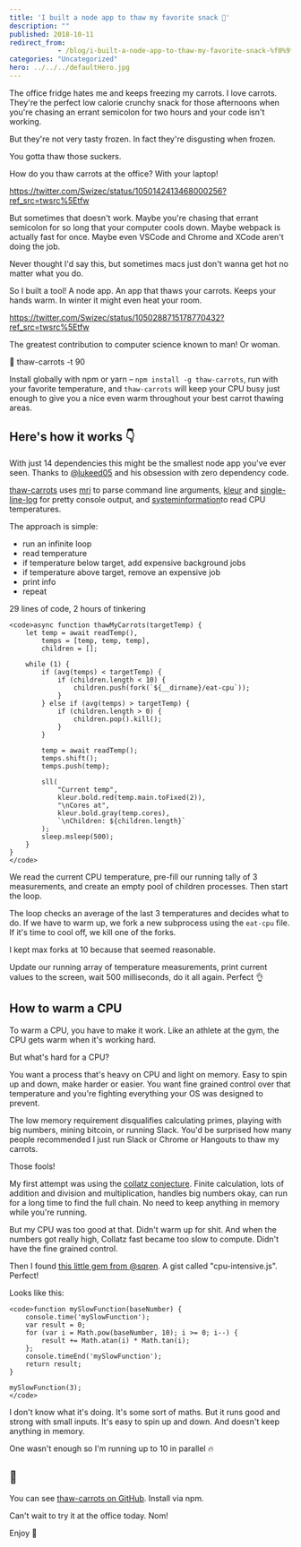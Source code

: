 ```yaml
---
title: 'I built a node app to thaw my favorite snack 🥕'
description: ""
published: 2018-10-11
redirect_from: 
            - /blog/i-built-a-node-app-to-thaw-my-favorite-snack-%f0%9f%a5%95/swizec/8660
categories: "Uncategorized"
hero: ../../../defaultHero.jpg
---
```


<!-- wp:paragraph -->

The office fridge hates me and keeps freezing my carrots. I love carrots. They're the perfect low calorie crunchy snack for those afternoons when you're chasing an errant semicolon for two hours and your code isn't working.

<!-- /wp:paragraph -->

<!-- wp:paragraph -->

But they're not very tasty frozen. In fact they're disgusting when frozen.

<!-- /wp:paragraph -->

<!-- wp:paragraph -->

You gotta thaw those suckers.

<!-- /wp:paragraph -->

<!-- wp:paragraph -->

How do you thaw carrots at the office? With your laptop!

<!-- /wp:paragraph -->

<!-- wp:paragraph {"className":"twitter-tweet"} -->

<https://twitter.com/Swizec/status/1050142413468000256?ref_src=twsrc%5Etfw>

<!-- /wp:paragraph -->

<!-- wp:paragraph -->

But sometimes that doesn't work. Maybe you're chasing that errant semicolon for so long that your computer cools down. Maybe webpack is actually fast for once. Maybe even VSCode and Chrome and XCode aren't doing the job.

<!-- /wp:paragraph -->

<!-- wp:paragraph -->

Never thought I'd say this, but sometimes macs just don't wanna get hot no matter what you do.

<!-- /wp:paragraph -->

<!-- wp:paragraph -->

So I built a tool! A node app. An app that thaws your carrots. Keeps your hands warm. In winter it might even heat your room.

<!-- /wp:paragraph -->

<!-- wp:paragraph {"className":"twitter-tweet"} -->

<https://twitter.com/Swizec/status/1050288715178770432?ref_src=twsrc%5Etfw>

<!-- /wp:paragraph -->

<!-- wp:paragraph -->

The greatest contribution to computer science known to man! Or woman.

<!-- /wp:paragraph -->

<!-- wp:paragraph -->

🥕 thaw-carrots -t 90

<!-- /wp:paragraph -->

<!-- wp:paragraph -->

Install globally with npm or yarn – `npm install -g thaw-carrots`, run with your favorite temperature, and `thaw-carrots` will keep your CPU busy just enough to give you a nice even warm throughout your best carrot thawing areas.

<!-- /wp:paragraph -->

<!-- wp:heading -->

## Here's how it works 👇

<!-- /wp:heading -->

<!-- wp:paragraph -->

With just 14 dependencies this might be the smallest node app you've ever seen. Thanks to [@lukeed05](https://twitter.com/lukeed05) and his obsession with zero dependency code.

<!-- /wp:paragraph -->

<!-- wp:paragraph -->

[thaw-carrots](https://github.com/Swizec/thaw-carrots) uses [mri](https://github.com/lukeed/mri) to parse command line arguments, [kleur](https://github.com/lukeed/kleur) and [single-line-log](https://github.com/freeall/single-line-log) for pretty console output, and [systeminformation](https://github.com/sebhildebrandt/systeminformation)to read CPU temperatures.

<!-- /wp:paragraph -->

<!-- wp:paragraph -->

The approach is simple:

<!-- /wp:paragraph -->

<!-- wp:list -->

-   run an infinite loop
-   read temperature
-   if temperature below target, add expensive background jobs
-   if temperature above target, remove an expensive job
-   print info
-   repeat

<!-- /wp:list -->

<!-- wp:paragraph -->

29 lines of code, 2 hours of tinkering

<!-- /wp:paragraph -->

<!-- wp:code -->

```undefined
<code>async function thawMyCarrots(targetTemp) {
    let temp = await readTemp(),
        temps = [temp, temp, temp],
        children = [];

    while (1) {
        if (avg(temps) < targetTemp) {
            if (children.length < 10) {
                children.push(fork(`${__dirname}/eat-cpu`));
            }
        } else if (avg(temps) > targetTemp) {
            if (children.length > 0) {
                children.pop().kill();
            }
        }

        temp = await readTemp();
        temps.shift();
        temps.push(temp);

        sll(
            "Current temp",
            kleur.bold.red(temp.main.toFixed(2)),
            "\nCores at",
            kleur.bold.gray(temp.cores),
            `\nChildren: ${children.length}`
        );
        sleep.msleep(500);
    }
}
</code>
```

<!-- /wp:code -->

<!-- wp:paragraph -->

We read the current CPU temperature, pre-fill our running tally of 3 measurements, and create an empty pool of children processes. Then start the loop.

<!-- /wp:paragraph -->

<!-- wp:paragraph -->

The loop checks an average of the last 3 temperatures and decides what to do. If we have to warm up, we fork a new subprocess using the `eat-cpu` file. If it's time to cool off, we kill one of the forks.

<!-- /wp:paragraph -->

<!-- wp:paragraph -->

I kept max forks at 10 because that seemed reasonable.

<!-- /wp:paragraph -->

<!-- wp:paragraph -->

Update our running array of temperature measurements, print current values to the screen, wait 500 milliseconds, do it all again. Perfect 👌

<!-- /wp:paragraph -->

<!-- wp:heading -->

## How to warm a CPU

<!-- /wp:heading -->

<!-- wp:paragraph -->

To warm a CPU, you have to make it work. Like an athlete at the gym, the CPU gets warm when it's working hard.

<!-- /wp:paragraph -->

<!-- wp:paragraph -->

But what's hard for a CPU?

<!-- /wp:paragraph -->

<!-- wp:paragraph -->

You want a process that's heavy on CPU and light on memory. Easy to spin up and down, make harder or easier. You want fine grained control over that temperature and you're fighting everything your OS was designed to prevent.

<!-- /wp:paragraph -->

<!-- wp:paragraph -->

The low memory requirement disqualifies calculating primes, playing with big numbers, mining bitcoin, or running Slack. You'd be surprised how many people recommended I just run Slack or Chrome or Hangouts to thaw my carrots.

<!-- /wp:paragraph -->

<!-- wp:paragraph -->

Those fools!

<!-- /wp:paragraph -->

<!-- wp:paragraph -->

My first attempt was using the [collatz conjecture](https://en.wikipedia.org/wiki/Collatz_conjecture). Finite calculation, lots of addition and division and multiplication, handles big numbers okay, can run for a long time to find the full chain. No need to keep anything in memory while you're running.

<!-- /wp:paragraph -->

<!-- wp:paragraph -->

But my CPU was too good at that. Didn't warm up for shit. And when the numbers got really high, Collatz fast became too slow to compute. Didn't have the fine grained control.

<!-- /wp:paragraph -->

<!-- wp:paragraph -->

Then I found [this little gem from @sqren](https://gist.github.com/sqren/5083d73f184acae0c5b7). A gist called "cpu-intensive.js". Perfect!

<!-- /wp:paragraph -->

<!-- wp:paragraph -->

Looks like this:

<!-- /wp:paragraph -->

<!-- wp:code -->

```undefined
<code>function mySlowFunction(baseNumber) {
    console.time('mySlowFunction');
    var result = 0; 
    for (var i = Math.pow(baseNumber, 10); i >= 0; i--) {       
        result += Math.atan(i) * Math.tan(i);
    };
    console.timeEnd('mySlowFunction');
    return result;
}

mySlowFunction(3);
</code>
```

<!-- /wp:code -->

<!-- wp:paragraph -->

I don't know what it's doing. It's some sort of maths. But it runs good and strong with small inputs. It's easy to spin up and down. And doesn't keep anything in memory.

<!-- /wp:paragraph -->

<!-- wp:paragraph -->

One wasn't enough so I'm running up to 10 in parallel 🔥

<!-- /wp:paragraph -->

<!-- wp:heading -->

## 🥕

<!-- /wp:heading -->

<!-- wp:paragraph -->

You can see [thaw-carrots on GitHub](https://github.com/Swizec/thaw-carrots). Install via npm.

<!-- /wp:paragraph -->

<!-- wp:paragraph -->

Can't wait to try it at the office today. Nom!

<!-- /wp:paragraph -->

<!-- wp:paragraph -->

Enjoy 🥕

<!-- /wp:paragraph -->
